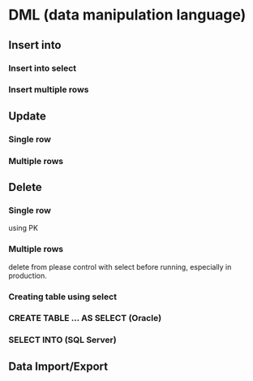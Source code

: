 # DML (data manipulation language)


## Insert into

### Insert into select

### Insert multiple rows

## Update

### Single row
### Multiple rows

## Delete

### Single row

using PK

### Multiple rows

delete from
please control with select before running, especially in production.




### Creating table using select

### CREATE TABLE ... AS SELECT (Oracle)
### SELECT INTO (SQL Server)


## Data Import/Export


